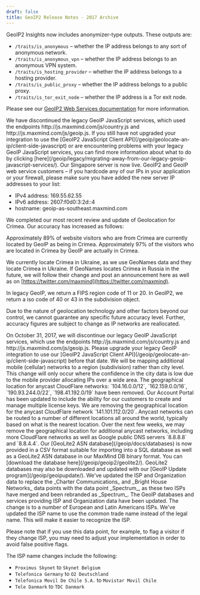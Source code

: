 ```yaml
---
draft: false
title: GeoIP2 Release Notes - 2017 Archive
---
```


<ReleaseNote date="2017-11-02" title="Anonymizer types added to GeoIP2 Insights">
GeoIP2 Insights now includes anonymizer-type outputs. These outputs
are:

- `/traits/is_anonymous` – whether the IP address belongs to any sort of
  anonymous network.
- `/traits/is_anonymous_vpn` – whether the IP address belongs to an anonymous
  VPN system.
- `/traits/is_hosting_provider` – whether the IP address belongs to a hosting
  provider.
- `/traits/is_public_proxy` – whether the IP address belongs to a public proxy.
- `/traits/is_tor_exit_node` – whether the IP address is a Tor exit node.

Please see our [GeoIP2 Web Services documentation](/geoip/docs/web-services) for
more information.

</ReleaseNote>

<ReleaseNote date="2017-10-31" title="The legacy GeoIP JavaScript services have been discontinued">
We have discontinued the legacy GeoIP JavaScript services, which used the
endpoints http://js.maxmind.com/js/country.js and
http://js.maxmind.com/js/geoip.js. If you still have not upgraded your
integration to use the [GeoIP2 JavaScript Client
API](/geoip/geolocate-an-ip/client-side-javascript) or are
encountering problems with your legacy GeoIP JavaScript services, you can find
more information about what to do by clicking
[here](/geoip/legacy/migrating-away-from-our-legacy-geoip-javascript-services/).
</ReleaseNote>

<ReleaseNote date="2017-10-10" title="Our Singapore server is live">
Our Singapore server is now live. GeoIP2 and GeoIP web service
customers – if you hardcode any of our IPs in your application or your
firewall, please make sure you have added the new server IP addresses to your
list:

- IPv4 address: 169.55.62.55
- IPv6 address: 2607:f0d0:3:2d::4
- hostname: geoip-as-southeast.maxmind.com

</ReleaseNote>

<ReleaseNote date="2017-09-27" title="Crimea accuracy update">
We completed our most recent review and update of Geolocation for Crimea. Our
accuracy has increased as follows:

Approximately 89% of website visitors who are from Crimea are currently located
by GeoIP as being in Crimea. Approximately 97% of the visitors who are located
in Crimea by GeoIP are actually in Crimea.

We currently locate Crimea in Ukraine, as we use GeoNames data and they locate
Crimea in Ukraine. If GeoNames locates Crimea in Russia in the future, we will
follow their change and post an announcement here as well as on
[https://twitter.com/maxmind](https://twitter.com/maxmind).

In legacy GeoIP, we return a FIPS region code of 11 or 20. In GeoIP2, we return
a iso code of 40 or 43 in the subdivision object.

Due to the nature of geolocation technology and other factors beyond our
control, we cannot guarantee any specific future accuracy level. Further,
accuracy figures are subject to change as IP networks are reallocated.

</ReleaseNote>

<ReleaseNote date="2017-08-17" title="EOL legacy GeoIP JavaScript">
On October 31, 2017, we will discontinue our legacy GeoIP JavaScript services,
which use the endpoints http://js.maxmind.com/js/country.js and
http://js.maxmind.com/js/geoip.js. Please upgrade your legacy GeoIP integration
to use our [GeoIP2 JavaScript Client
API](/geoip/geolocate-an-ip/client-side-javascript) before
that date.
</ReleaseNote>

<ReleaseNote date="2017-07-24" title="Mapping more mobile networks to regional level">
We will be mapping additional mobile (cellular) networks to a region
(subdivision) rather than city level. This change will only occur where the
confidence in the city data is low due to the mobile provider allocating IPs
over a wide area.
</ReleaseNote>

<ReleaseNote date="2017-07-10" title="Removing additional anycast locations">
The geographical location for anycast CloudFlare networks: `104.16.0.0/12`,
`162.159.0.0/16`, `190.93.244.0/22`, `198.41.192.0/19` have been removed.
</ReleaseNote>

<ReleaseNote date="2017-06-23" title="Adding Multiple License Keys Support">
Our Account Portal has been updated to include the ability for our customers to
create and manage multiple license keys.
</ReleaseNote>

<ReleaseNote date="2017-06-11" title="Removing anycast locations">
We are removing the geographical location for the anycast CloudFlare network
`141.101.112.0/20`. Anycast networks can be routed to a number of different
locations all around the world, typically based on what is the nearest
location. Over the next few weeks, we may remove the geographical location for
additional anycast networks, including more CloudFlare networks as well as
Google public DNS servers `8.8.8.8` and `8.8.4.4`.
</ReleaseNote>

<ReleaseNote date="2017-05-09" title="New GeoLite2 ASN Database">
Our [GeoLite2 ASN database](/geoip/docs/databases) is now provided in a CSV
format suitable for importing into a SQL database as well as a GeoLite2 ASN
database in our MaxMind DB binary format. You can [download the database
here](/geoip/geoip2/geolite2/). GeoLite2 databases may also be downloaded and
updated with our [GeoIP Update program](/geoip/geoipupdate/).
</ReleaseNote>

<ReleaseNote date="2017-05-08" title="Spectrum rebranding">
We've updated the ISP and Organization data to replace the _Charter
Communications_ and _Bright House Networks_ data points with the data point
_Spectrum_, as these two ISPs have merged and been rebranded as _Spectrum_.
</ReleaseNote>

<ReleaseNote date="2017-03-05" title="GeoIP ISP Accuracy Improvements in Europe and Latin America">
The GeoIP databases and services providing ISP and Organization data have been
updated. The change is to a number of European and Latin Americans ISPs. We've
updated the ISP name to use the common trade name instead of the legal name.
This will make it easier to recognize the ISP.

Please note that if you use this data point, for example, to flag a visitor if
they change ISP, you may need to adjust your implementation in order to avoid
false positive flags.

The ISP name changes include the following:

- `Proximus Skynet` to `Skynet Belgium`
- `Telefonica Germany` to `O2 Deutschland`
- `Telefonica Movil De Chile S.A.` to `Movistar Movil Chile`
- `Tele Danmark` to `TDC Danmark`

</ReleaseNote>
